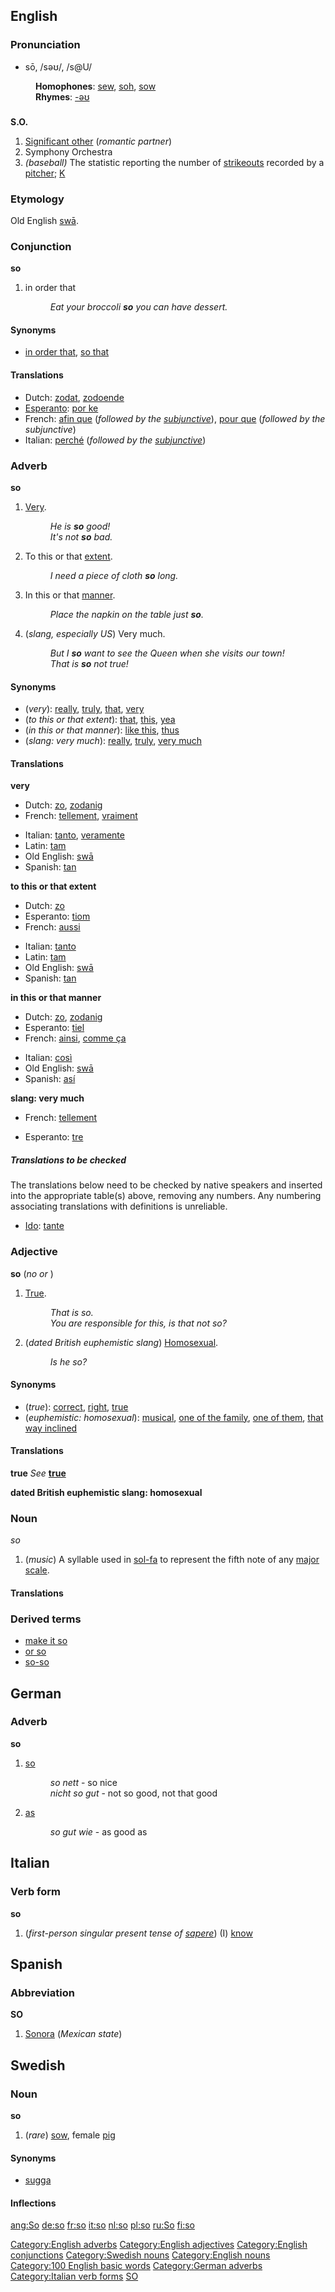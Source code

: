 ==English==

{{rank|are|their|one|39|so|me|an|we}}

===Pronunciation===
*sō, /səʊ/, /s@U/
:'''Homophones''': [[sew]], [[soh]], [[sow]]
:'''Rhymes''': [[Rhymes:English:-əʊ|-əʊ]]

==={{abbreviation}}===
'''S.O.'''

# [[Significant other]] (''romantic partner'')
# Symphony Orchestra
# ''(baseball)'' The statistic reporting the number of [[strikeout]]s recorded by a [[pitcher]]; [[K]]

===Etymology===
Old English [[swa|swā]].

===Conjunction===
'''so'''

# in order that
#:''Eat your broccoli '''so''' you can have dessert.''

====Synonyms====
*[[in order that]], [[so that]]

====Translations====
*Dutch: [[zodat]], [[zodoende]]
*[[Esperanto]]: [[por ke]]
*French: [[afin que]] (''followed by the [[subjunctive]]''), [[pour que]] (''followed by the subjunctive'')
*Italian: [[perché]] (''followed by the [[subjunctive]]'')

===Adverb===
'''so'''

# [[very|Very]].
#:''He is '''so''' good!''
#:''It's not '''so''' bad.''
# To this or that [[extent]].
#:''I need a piece of cloth '''so''' long.''
# In this or that [[manner]].
#:''Place the napkin on the table just '''so'''.''
# (''slang, especially US'') Very much.
#:''But I '''so''' want to see the Queen when she visits our town!''
#:''That is '''so''' not true!''

====Synonyms====
*(''very''): [[really]], [[truly]], [[that]], [[very]]
*(''to this or that extent''): [[that]], [[this]], [[yea]]
*(''in this or that manner''): [[like this]], [[thus]]
*(''slang: very much''): [[really]], [[truly]], [[very much]]

====Translations====

'''very'''
{{top}}
*Dutch: [[zo]], [[zodanig]]
*French: [[tellement]], [[vraiment]]
{{mid}}
*Italian: [[tanto]], [[veramente]]
*Latin: [[tam]]
*Old English: [[swa|swā]]
*Spanish: [[tan]]
{{bottom}}

'''to this or that extent'''
{{top}}
*Dutch: [[zo]]
*Esperanto:  [[tiom]]
*French: [[aussi]]
{{mid}}
*Italian: [[tanto]]
*Latin: [[tam]]
*Old English: [[swa|swā]]
*Spanish: [[tan]]
{{bottom}}

'''in this or that manner'''
{{top}}
*Dutch: [[zo]], [[zodanig]]
*Esperanto: [[tiel]]
*French: [[ainsi]], [[comme ça]]
{{mid}}
*Italian: [[così]]
*Old English: [[swa|swā]]
*Spanish: [[así]]
{{bottom}}

'''slang: very much'''
{{top}}
*French: [[tellement]]
{{mid}}
*Esperanto: [[tre]]
{{bottom}}

=====Translations to be checked=====
<!--Remove this section once all of the translations below have been moved into the tables above.-->
{{checktrans}}
The translations below need to be checked by native speakers and inserted into the appropriate table(s) above, removing any numbers.  Any numbering associating translations with definitions is unreliable.

*[[Ido]]: [[tante]]
[[Category:English adverbs]]

===Adjective===
'''so''' (''no {{compar}} or {{superl}}'')

# [[True]].
#:''That is so.''
#:''You are responsible for this, is that not so?''
# (''dated British euphemistic slang'') [[Homosexual]].
#:''Is he so?''

====Synonyms====
* (''true''): [[correct]], [[right]], [[true]]
* (''euphemistic: homosexual''): [[musical]], [[one of the family]], [[one of them]], [[that way inclined]]

====Translations====
'''true'''
''See'' '''[[true]]'''

'''dated British euphemistic slang: homosexual'''
{{top}}
{{mid}}
{{bottom}}

===Noun===
''so''

# (''music'') A syllable used in [[sol-fa]] to represent the fifth note of any [[major scale]].

====Translations====
{{top}}
{{mid}}
{{bottom}}

===Derived terms===
*[[make it so]]
*[[or so]]
*[[so-so]]

==German==
===Adverb===
'''so'''

#[[so]]
#:''so nett'' - so nice
#:''nicht so gut'' - not so good, not that good
#[[as]]
#:''so gut wie'' - as good as

==Italian==
===Verb form===
'''so'''

#(''first-person singular present tense of [[sapere]]'') (I) [[know]]

==Spanish==
===Abbreviation===
'''SO'''

#[[Sonora]] (''Mexican state'')

==Swedish==
===Noun===
'''so'''
#(''rare'') [[sow]], female [[pig]]

====Synonyms====
*[[sugga]]

====Inflections====
{{sv-noun|gender=Common|so|son|so|sorna|sos|sons|sos|sornas}}

[[Category:English adjectives]]
[[Category:English conjunctions]]
[[Category:Swedish nouns]]
[[Category:English nouns]]
[[Category:100 English basic words]]
[[Category:German adverbs]]
[[Category:Italian verb forms]]
[[Category:Baseball|SO]]

[[ang:So]]
[[de:so]]
[[fr:so]]
[[it:so]]
[[nl:so]]
[[pl:so]]
[[ru:So]]
[[fi:so]]
